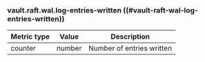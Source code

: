 ### vault.raft.wal.log-entries-written ((#vault-raft-wal-log-entries-written))

Metric type | Value   | Description
----------- | ------- | -----------
counter     | number  | Number of entries written
